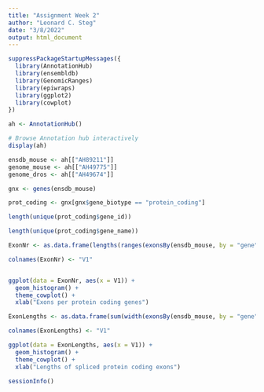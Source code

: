 ```yaml
---
title: "Assignment Week 2"
author: "Leonard C. Steg"
date: "3/8/2022"
output: html_document
---
```


```r
suppressPackageStartupMessages({
  library(AnnotationHub)
  library(ensembldb)
  library(GenomicRanges)
  library(epiwraps)
  library(ggplot2)
  library(cowplot)
})
```



```r
ah <- AnnotationHub()
```


```r
# Browse Annotation hub interactively
display(ah)
```


```r
ensdb_mouse <- ah[["AH89211"]]
genome_mouse <- ah[["AH49775"]]
genome_dros <- ah[["AH49674"]]
```

```r
gnx <- genes(ensdb_mouse)

prot_coding <- gnx[gnx$gene_biotype == "protein_coding"]

length(unique(prot_coding$gene_id))

length(unique(prot_coding$gene_name))

```
```r

ExonNr <- as.data.frame(lengths(ranges(exonsBy(ensdb_mouse, by = "gene", filter = GeneBiotypeFilter("protein_coding")))))

colnames(ExonNr) <- "V1"


ggplot(data = ExonNr, aes(x = V1)) +
  geom_histogram() +
  theme_cowplot() +
  xlab("Exons per protein coding genes")


```






```r
ExonLengths <- as.data.frame(sum(width(exonsBy(ensdb_mouse, by = "gene", filter = GeneBiotypeFilter("protein_coding") ))))

colnames(ExonLengths) <- "V1"

ggplot(data = ExonLengths, aes(x = V1)) +
  geom_histogram() +
  theme_cowplot() +
  xlab("Lengths of spliced protein coding exons")

```

```r
sessionInfo()
```

